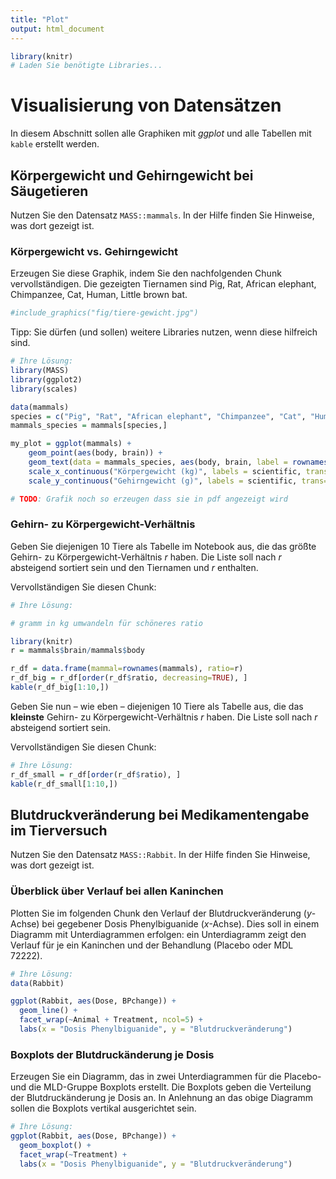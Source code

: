 ```yaml
---
title: "Plot"
output: html_document
---
```


```r
library(knitr)
# Laden Sie benötigte Libraries...
```
# Visualisierung von Datensätzen

In diesem Abschnitt sollen alle Graphiken mit _ggplot_ und alle Tabellen mit `kable` erstellt werden.

## Körpergewicht und Gehirngewicht bei Säugetieren

Nutzen Sie den Datensatz `MASS::mammals`. In der Hilfe finden Sie Hinweise, was dort gezeigt ist.

### Körpergewicht vs. Gehirngewicht

Erzeugen Sie diese Graphik, indem Sie den nachfolgenden Chunk vervollständigen. Die gezeigten Tiernamen sind Pig, Rat, African elephant, Chimpanzee, Cat, Human, Little brown bat.

```r
#include_graphics("fig/tiere-gewicht.jpg")
```

Tipp: Sie dürfen (und sollen) weitere Libraries nutzen, wenn diese hilfreich sind.

```r
# Ihre Lösung:
library(MASS)
library(ggplot2)
library(scales)

data(mammals)
species = c("Pig", "Rat", "African elephant", "Chimpanzee", "Cat", "Human", "Little brown bat")
mammals_species = mammals[species,]

my_plot = ggplot(mammals) +
    geom_point(aes(body, brain)) +
    geom_text(data = mammals_species, aes(body, brain, label = rownames(mammals_species)), color = "blue") + 
    scale_x_continuous("Körpergewicht (kg)", labels = scientific, trans='log10') + 
    scale_y_continuous("Gehirngewicht (g)", labels = scientific, trans='log10') 

# TODO: Grafik noch so erzeugen dass sie in pdf angezeigt wird
```

### Gehirn- zu Körpergewicht-Verhältnis

Geben Sie diejenigen 10 Tiere als Tabelle im Notebook aus, die das größte Gehirn- zu Körpergewicht-Verhältnis $r$ haben. 
Die Liste soll nach $r$ absteigend sortiert sein und den Tiernamen und $r$ enthalten.

Vervollständigen Sie diesen Chunk:

```r
# Ihre Lösung:

# gramm in kg umwandeln für schöneres ratio

library(knitr)
r = mammals$brain/mammals$body

r_df = data.frame(mammal=rownames(mammals), ratio=r)
r_df_big = r_df[order(r_df$ratio, decreasing=TRUE), ]
kable(r_df_big[1:10,])
```

Geben Sie nun -- wie eben -- diejenigen 10 Tiere als Tabelle aus, die das **kleinste** Gehirn- zu Körpergewicht-Verhältnis $r$ haben. 
Die Liste soll nach $r$ absteigend sortiert sein.

Vervollständigen Sie diesen Chunk:

```r
# Ihre Lösung:
r_df_small = r_df[order(r_df$ratio), ]
kable(r_df_small[1:10,])
```
## Blutdruckveränderung bei Medikamentengabe im Tierversuch

Nutzen Sie den Datensatz `MASS::Rabbit`. In der Hilfe finden Sie Hinweise, was dort gezeigt ist.

### Überblick über Verlauf bei allen Kaninchen

Plotten Sie im folgenden Chunk den Verlauf der Blutdruckveränderung (_y_-Achse) bei gegebener Dosis Phenylbiguanide (_x_-Achse). Dies soll in einem Diagramm mit Unterdiagrammen erfolgen: ein Unterdiagramm zeigt den Verlauf für je ein Kaninchen und der Behandlung (Placebo oder MDL 72222).

```r
# Ihre Lösung:
data(Rabbit)

ggplot(Rabbit, aes(Dose, BPchange)) +
  geom_line() +
  facet_wrap(~Animal + Treatment, ncol=5) +
  labs(x = "Dosis Phenylbiguanide", y = "Blutdruckveränderung") 
```

### Boxplots der Blutdruckänderung je Dosis

Erzeugen Sie ein Diagramm, das in zwei Unterdiagrammen für die Placebo- und die MLD-Gruppe Boxplots erstellt. 
Die Boxplots geben die Verteilung der Blutdruckänderung je Dosis an. In Anlehnung an das obige Diagramm sollen die Boxplots vertikal ausgerichtet sein.

```r
# Ihre Lösung:
ggplot(Rabbit, aes(Dose, BPchange)) +
  geom_boxplot() +
  facet_wrap(~Treatment) +
  labs(x = "Dosis Phenylbiguanide", y = "Blutdruckveränderung") 
```
